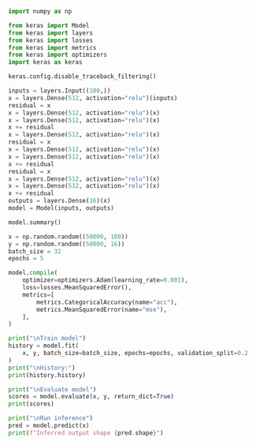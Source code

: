 ```python
import numpy as np

from keras import Model
from keras import layers
from keras import losses
from keras import metrics
from keras import optimizers
import keras as keras

keras.config.disable_traceback_filtering()

inputs = layers.Input((100,))
x = layers.Dense(512, activation="relu")(inputs)
residual = x
x = layers.Dense(512, activation="relu")(x)
x = layers.Dense(512, activation="relu")(x)
x += residual
x = layers.Dense(512, activation="relu")(x)
residual = x
x = layers.Dense(512, activation="relu")(x)
x = layers.Dense(512, activation="relu")(x)
x += residual
residual = x
x = layers.Dense(512, activation="relu")(x)
x = layers.Dense(512, activation="relu")(x)
x += residual
outputs = layers.Dense(16)(x)
model = Model(inputs, outputs)

model.summary()

x = np.random.random((50000, 100))
y = np.random.random((50000, 16))
batch_size = 32
epochs = 5

model.compile(
    optimizer=optimizers.Adam(learning_rate=0.001),
    loss=losses.MeanSquaredError(),
    metrics=[
        metrics.CategoricalAccuracy(name="acc"),
        metrics.MeanSquaredError(name="mse"),
    ],
)

print("\nTrain model")
history = model.fit(
    x, y, batch_size=batch_size, epochs=epochs, validation_split=0.2
)
print("\nHistory:")
print(history.history)

print("\nEvaluate model")
scores = model.evaluate(x, y, return_dict=True)
print(scores)

print("\nRun inference")
pred = model.predict(x)
print(f"Inferred output shape {pred.shape}")
```
